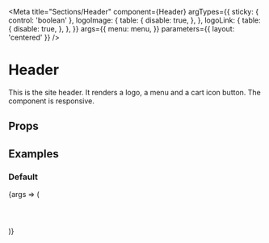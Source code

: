 


<Meta
  title="Sections/Header"
  component={Header}
  argTypes={{
    sticky: { control: 'boolean' },
    logoImage: {
      table: {
        disable: true,
      },
    },
    logoLink: {
      table: {
        disable: true,
      },
    },
  }}
  args={{
    menu: menu,
  }}
  parameters={{ layout: 'centered' }}
/>

# Header

This is the site header. It renders a logo, a menu and a cart icon button. The component is responsive.

## Props

<ArgsTable of={Header} />

## Examples

### Default

<Preview>
  <Story name="Default">
    {args => (
      <div style={{ width: '95vw' }}>
        <Header {...args} />
      </div>
    )}
  </Story>
</Preview>

